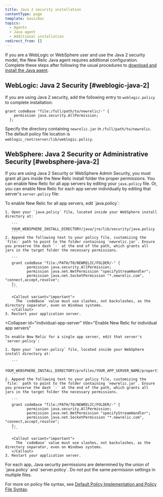 ```yaml
---
title: Java 2 security installation
contentType: page
template: basicDoc
topics:
  - Agents
  - Java agent
  - Additional installation
redirect_from: []
---
```


If you are a WebLogic or WebSphere user and use the Java 2 security model, the New Relic Java agent requires additional configuration. Complete these steps after following the usual procedures to [download and install the Java agent](/docs/agents/java-agent/installation/java-agent-manual-installation).

## WebLogic: Java 2 Security [#weblogic-java-2]

If you are using Java 2 security, add the following entry to `weblogic.policy` to complete installation:

```
grant codeBase "file:/full/path/to/newrelic/-" {
    permission java.security.AllPermission;
  };
```

Specify the directory containing `newrelic.jar` in `/full/path/to/newrelic`. The default policy file location is `weblogic_root/server/lib/weblogic.policy`.

## WebSphere: Java 2 Security or Administrative Security [#websphere-java-2]

If you are using Java 2 Security or WebSphere Admin Security, you must grant all jars inside the New Relic install folder the proper permissions. You can enable New Relic for all app servers by editing your `java.policy` file. Or, you can enable New Relic for each app server individually by editing that server's `server.policy` file:

<CollapserGroup>
  <Collapser
    id="all-app-servers"
    title="Enable New Relic for all app servers"
  >
    To enable New Relic for all app servers, edit `java.policy`:

    1. Open your `java.policy` file, located inside your WebSphere install directory at:

       ```
       YOUR_WEBSPHERE_INSTALL_DIRECTORY/java/jre/lib/security/java.policy
       ```
    2. Append the following text to your policy file, customizing the `file:` path to point to the folder containing `newrelic.jar`. Ensure you preserve the dash `-` at the end of the path, which grants all jars in the target folder the necessary permissions.

       ```
       grant codeBase "file:/PATH/TO/NEWRELIC/FOLDER/-" {
              permission java.security.AllPermission;
              permission java.net.NetPermission "specifyStreamHandler";
              permission java.net.SocketPermission "*.newrelic.com", "connect,accept,resolve";
       };
       ```

       <Callout variant="important">
         The `codeBase` value must use slashes, not backslashes, as the directory separator, even on Windows systems.
       </Callout>
    3. Restart your application server.
  </Collapser>

  <Collapser
    id="individual-app-server"
    title="Enable New Relic for individual app servers"
  >
    To enable New Relic for a single app server, edit that server's `server.policy`:

    1. Open your `server.policy` file, located inside your WebSphere install directory at:

       ```
       YOUR_WEBSPHERE_INSTALL_DIRECTORY/profiles/YOUR_APP_SERVER_NAME/properties/server.policy
       ```
    2. Append the following text to your policy file, customizing the `file:` path to point to the folder containing `newrelic.jar`. Ensure you preserve the dash `-` at the end of the path, which grants all jars in the target folder the necessary permissions.

       ```
       grant codeBase "file:/PATH/TO/NEWRELIC/FOLDER/-" {
              permission java.security.AllPermission;
              permission java.net.NetPermission "specifyStreamHandler";
              permission java.net.SocketPermission "*.newrelic.com", "connect,accept,resolve";
       };
       ```

       <Callout variant="important">
         The `codeBase` value must use slashes, not backslashes, as the directory separator, even on Windows systems.
       </Callout>
    3. Restart your application server.
  </Collapser>
</CollapserGroup>

<Callout variant="tip">
  For each app, Java security permissions are determined by the union of `java.policy` and `server.policy`. Do not put the same permission settings in multiple files.
</Callout>

For more on policy file syntax, see [Default Policy Implementation and Policy File Syntax](http://docs.oracle.com/javase/8/docs/technotes/guides/security/PolicyFiles.html).
